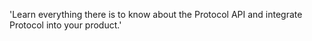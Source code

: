   'Learn everything there is to know about the Protocol API and integrate Protocol into your product.'
  